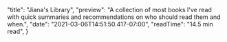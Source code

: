 
  "title": "Jiana's Library",
  "preview": "A collection of most books I've read with quick summaries and recommendations on who should read them and when.",
  "date": "2021-03-06T14:51:50.417-07:00",
  "readTime": "14.5 min read",
}


